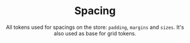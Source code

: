 
<header>

# Spacing

All tokens used for spacings on the store: `padding`, `margins` and `sizes`. It's also used as base for grid tokens.

</header>

<TokenTable title="Global Token" description="Value">
  <TokenRow token="--fs-spacing-0" value=".25rem" />
  <TokenRow token="--fs-spacing-1" value=".5rem" />
  <TokenRow token="--fs-spacing-2" value=".75rem" />
  <TokenRow token="--fs-spacing-3" value="1rem" />
  <TokenRow token="--fs-spacing-4" value="1.5rem" />
  <TokenRow token="--fs-spacing-5" value="2rem" />
  <TokenRow token="--fs-spacing-6" value="2.5rem" />
  <TokenRow token="--fs-spacing-7" value="3rem" />
  <TokenRow token="--fs-spacing-8" value="3.5rem" />
  <TokenRow token="--fs-spacing-9" value="4rem" />
  <TokenRow token="--fs-spacing-10" value="4.5rem" />
  <TokenRow token="--fs-spacing-11" value="5rem" />
  <TokenRow token="--fs-spacing-12" value="5.5rem" />
  <TokenRow token="--fs-spacing-13" value="6rem" />
</TokenTable>
